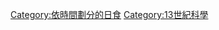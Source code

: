 {{依分類劃分的世紀
|cat=日食
|m=1
|c=3
|parent=各世紀日食
}}
[[Category:依時間劃分的日食|Category:依時間劃分的日食]]
[[Category:13世紀科學|Category:13世紀科學]]